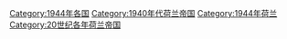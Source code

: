 [[Category:1944年各国|Category:1944年各国]]
[[Category:1940年代荷兰帝国|Category:1940年代荷兰帝国]]
[[Category:1944年荷兰|Category:1944年荷兰]]
[[Category:20世纪各年荷兰帝国|Category:20世纪各年荷兰帝国]]